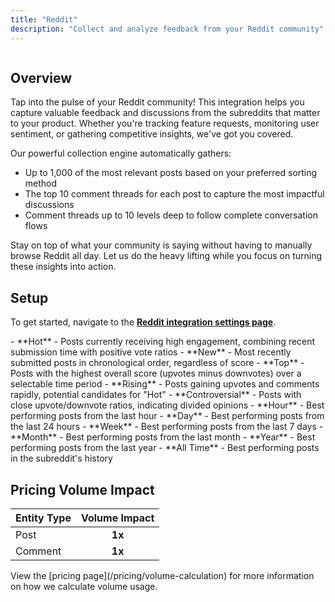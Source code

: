 ```yaml
---
title: "Reddit"
description: "Collect and analyze feedback from your Reddit community"
---
```


<Frame>
  <img
    src="/reddit.png"
    style={{ width:"100%" }}
    alt=""
    title=""
  />
</Frame>

## Overview

Tap into the pulse of your Reddit community\! This integration helps you capture valuable feedback and discussions from the subreddits that matter to your product. Whether you're tracking feature requests, monitoring user sentiment, or gathering competitive insights, we've got you covered.

Our powerful collection engine automatically gathers:

- Up to 1,000 of the most relevant posts based on your preferred sorting method
- The top 10 comment threads for each post to capture the most impactful discussions
- Comment threads up to 10 levels deep to follow complete conversation flows

Stay on top of what your community is saying without having to manually browse Reddit all day. Let us do the heavy lifting while you focus on turning these insights into action.

## Setup

To get started, navigate to the [**Reddit integration settings page**](https://insights.reforge.com/w/default/settings/integrations/reddit).

<Steps>
  <Step title='Click "Connect to Reddit" button'>
    
  </Step>
  <Step title='After being redirected, log in or sign up to Reddit and click "Allow" to grant access.'>
    
  </Step>
  <Step title="Start typing to search for and add a subreddit to monitor.">
    
  </Step>
  <Step title="Configure sort preferences">
    - **Hot** - Posts currently receiving high engagement, combining recent submission time with positive vote ratios
    - **New** - Most recently submitted posts in chronological order, regardless of score
    - **Top** - Posts with the highest overall score (upvotes minus downvotes) over a selectable time period
    - **Rising** - Posts gaining upvotes and comments rapidly, potential candidates for "Hot"
    - **Controversial** - Posts with close upvote/downvote ratios, indicating divided opinions
  </Step>
  <Step title="If using Top sort, select time range">
    - **Hour** - Best performing posts from the last hour
    - **Day** - Best performing posts from the last 24 hours
    - **Week** - Best performing posts from the last 7 days
    - **Month** - Best performing posts from the last month
    - **Year** - Best performing posts from the last year
    - **All Time** - Best performing posts in the subreddit's history
  </Step>
  <Step title="Optionally click Add more to monitor additional subreddits">
    
  </Step>
  <Step title="Click the Fetch posts button to start collection">
    
  </Step>
</Steps>

## Pricing Volume Impact

| Entity Type | Volume Impact |
| :---------- | :-----------: |
| Post        | **1x**        |
| Comment     | **1x**        |

<Info>
  View the [pricing page](/pricing/volume-calculation) for more information on
  how we calculate volume usage.
</Info>